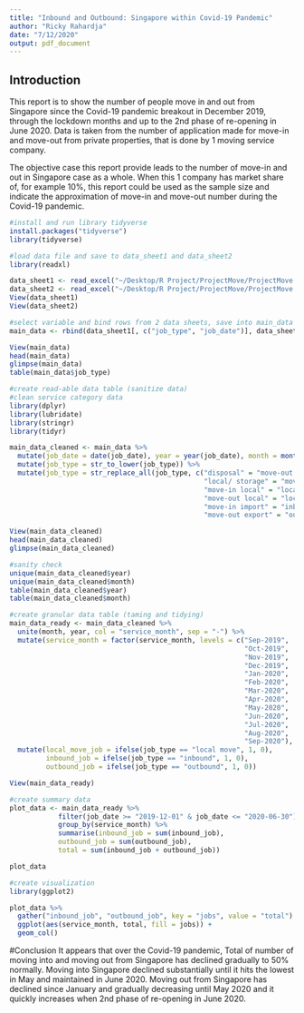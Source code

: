 ```yaml
---
title: "Inbound and Outbound: Singapore within Covid-19 Pandemic"
author: "Ricky Rahardja"
date: "7/12/2020"
output: pdf_document
---
```



## Introduction
This report is to show the number of people move in and out from Singapore since the Covid-19 pandemic breakout in December 2019, through the lockdown months and up to the 2nd phase of re-opening in June 2020.
Data is taken from the number of application made for move-in and move-out from private properties, that is done by 1 moving service company.

The objective case this report provide leads to the number of move-in and out in Singapore case as a whole. When this 1 company has market share of, for example 10%, this report could be used as the sample size and indicate the approximation of move-in and move-out number during the Covid-19 pandemic.

```r
#install and run library tidyverse
install.packages("tidyverse")
library(tidyverse)

#load data file and save to data_sheet1 and data_sheet2
library(readxl)

data_sheet1 <- read_excel("~/Desktop/R Project/ProjectMove/ProjectMove.xlsx", sheet = "2019")
data_sheet2 <- read_excel("~/Desktop/R Project/ProjectMove/ProjectMove.xlsx", sheet = "2020")
View(data_sheet1)
View(data_sheet2)

#select variable and bind rows from 2 data sheets, save into main_data
main_data <- rbind(data_sheet1[, c("job_type", "job_date")], data_sheet2[, c("job_type", "job_date")])

View(main_data)
head(main_data)
glimpse(main_data)
table(main_data$job_type)

#create read-able data table (sanitize data)
#clean service category data
library(dplyr)
library(lubridate)
library(stringr)
library(tidyr)

main_data_cleaned <- main_data %>% 
  mutate(job_date = date(job_date), year = year(job_date), month = month(job_date, label = TRUE)) %>%
  mutate(job_type = str_to_lower(job_type)) %>%
  mutate(job_type = str_replace_all(job_type, c("disposal" = "move-out export", 
                                                "local/ storage" = "move-out export",
                                                "move-in local" = "local move",
                                                "move-out local" = "local move", 
                                                "move-in import" = "inbound",
                                                "move-out export" = "outbound")))

View(main_data_cleaned)
head(main_data_cleaned)
glimpse(main_data_cleaned)

#sanity check
unique(main_data_cleaned$year)
unique(main_data_cleaned$month)
table(main_data_cleaned$year)
table(main_data_cleaned$month)

#create granular data table (taming and tidying)
main_data_ready <- main_data_cleaned %>%
  unite(month, year, col = "service_month", sep = "-") %>%
  mutate(service_month = factor(service_month, levels = c("Sep-2019",
                                                          "Oct-2019", 
                                                          "Nov-2019", 
                                                          "Dec-2019", 
                                                          "Jan-2020", 
                                                          "Feb-2020", 
                                                          "Mar-2020", 
                                                          "Apr-2020",
                                                          "May-2020", 
                                                          "Jun-2020",
                                                          "Jul-2020",
                                                          "Aug-2020", 
                                                          "Sep-2020"), order = T)) %>%
  mutate(local_move_job = ifelse(job_type == "local move", 1, 0), 
         inbound_job = ifelse(job_type == "inbound", 1, 0), 
         outbound_job = ifelse(job_type == "outbound", 1, 0))

View(main_data_ready)

#create summary data
plot_data <- main_data_ready %>% 
            filter(job_date >= "2019-12-01" & job_date <= "2020-06-30") %>%
            group_by(service_month) %>%
            summarise(inbound_job = sum(inbound_job), 
            outbound_job = sum(outbound_job), 
            total = sum(inbound_job + outbound_job))

plot_data

#create visualization
library(ggplot2)

plot_data %>% 
  gather("inbound_job", "outbound_job", key = "jobs", value = "total") %>%
  ggplot(aes(service_month, total, fill = jobs)) +
  geom_col()
```


#Conclusion
It appears that over the Covid-19 pandemic, Total of  number of moving into and moving out from Singapore has declined gradually to 50% normally. Moving into Singapore declined substantially until it hits the lowest in May and maintained in June 2020. Moving out from Singapore has declined since January and gradually decreasing until May 2020 and it quickly increases when 2nd phase of re-opening in June 2020. 


